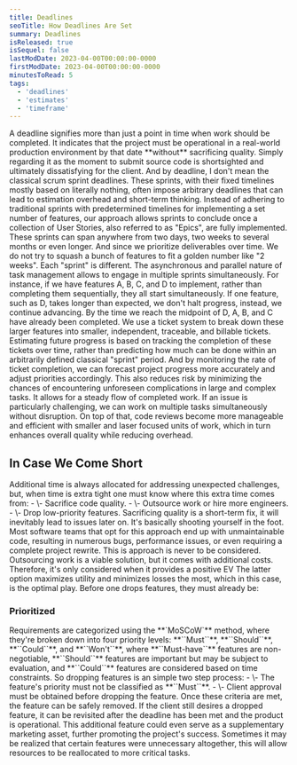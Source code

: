 ```yaml
---
title: Deadlines
seoTitle: How Deadlines Are Set
summary: Deadlines
isReleased: true
isSequel: false
lastModDate: 2023-04-00T00:00:00-0000
firstModDate: 2023-04-00T00:00:00-0000
minutesToRead: 5
tags:
  - 'deadlines'
  - 'estimates'
  - 'timeframe'
---
```

<C>
A deadline signifies more than just a point in time when work should be completed. It indicates that the project must be operational in a real-world production environment by that date **without** sacrificing <L href="/blog/tag/quality">quality.</L> Simply regarding it as the moment to submit source code is shortsighted and ultimately dissatisfying for the client. And by deadline, I don't mean the classical <L href='https://www.scrum.org/resources/what-is-a-sprint-in-scrum'>scrum sprint</L> deadlines.
</C>

<C>
These sprints, with their fixed timelines mostly based on literally nothing, often impose arbitrary deadlines that can lead to estimation overhead and short-term thinking.
</C>
<C>
Instead of adhering to traditional sprints with predetermined timelines for implementing a set number of features, our approach allows sprints to conclude once a collection of <L href="/services/glossary#user-stories">User Stories</L>, also referred to as "Epics", are fully implemented. These sprints can span anywhere from two days, two weeks to several months or even longer. And since we prioritize <L href='/blog/management-skill-issues#conclusion'>deliverables</L> over time. We do not try to squash a bunch of features to  fit a golden number like "2 weeks". Each "sprint" is different. The asynchronous and parallel nature of task management allows to engage in multiple sprints simultaneously. For instance, if we have features A, B, C, and D to implement, rather than completing them sequentially, they all start simultaneously. If one feature, such as D, takes longer than expected, we don't halt progress, instead, we continue advancing. By the time we reach the midpoint of D, A, B, and C have already been completed. We use a <L href='/services/glossary#ticket-system'>ticket system</L> to break down these larger features into smaller, independent, traceable, and <L href='/services/billing#task-cost'>billable</L> tickets.
</C>
<C>
<L href='/services/estimates'>Estimating</L> future progress is based on tracking the completion of these tickets over time, rather than predicting how much can be done within an arbitrarily defined classical "sprint" period. And by monitoring the rate of ticket completion, we can forecast project progress more accurately and adjust <L href='#prioritized'>priorities</L> accordingly.
</C>
<C>
This also reduces risk by minimizing the chances of encountering unforeseen complications in large and complex tasks. It allows for a steady flow of completed work. If an <L href='/services/glossary#ticket'>issue</L>  is particularly challenging, we can work on multiple tasks simultaneously without disruption. On top of that, code reviews become more manageable and efficient with smaller and laser focused units of work, which in turn enhances overall <L href="/blog/tag/quality">quality</L> while reducing overhead.
</C>



<H2>In Case We Come Short</H2>
<C>
Additional time is always allocated for addressing unexpected challenges, but, when time is extra tight one must know where this extra time comes from: 
<S3/>
- \- Sacrifice code quality.
- \- Outsource work or hire more engineers.
- \- Drop low-priority features.
</C>
<C>
Sacrificing quality is a short-term fix, it will inevitably lead to issues later on. It's basically shooting yourself in the foot. Most software teams that opt for this approach end up with unmaintainable code, resulting in numerous bugs, performance issues, or even requiring a complete project rewrite. This is approach is never to be considered. 
</C>
<C>
Outsourcing work is a viable solution, but it comes with additional costs. Therefore, it's only considered when it provides a positive <L href="https://en.wikibooks.org/wiki/Poker/Expected_value">EV</L>
</C>
<C>
The latter option maximizes utility and minimizes losses the most, which in this case, is the optimal play. Before one drops features, they must already be: 
</C>
<H3 id="prioritized">Prioritized</H3>
<C>
Requirements are categorized using the <L href="https://en.wikipedia.org/wiki/MoSCoW_method">**`MoSCoW`**</L> method, where they're broken down into four priority levels: **``Must``**, **``Should``**, **``Could``**, and **``Won't``**, where **``Must-have``** features are non-negotiable, **``Should``** features are important but may be subject to evaluation, and **``Could``** features are considered based on time constraints. So dropping features is an simple two step process:
<S2/>
- \- The feature's priority must not be classified as **``Must``**.
- \- Client approval must be obtained before dropping the feature.
</C>
<C>
Once these criteria are met, the feature can be safely removed.
</C>
<C>
If the client still desires a dropped feature, it can be revisited after the deadline has been met and the product is operational. This additional feature could even serve as a supplementary marketing asset, further promoting the project's success.
</C>
<C>
Sometimes it may be realized that certain features were unnecessary altogether, this will allow resources to be reallocated to more critical tasks.
</C>